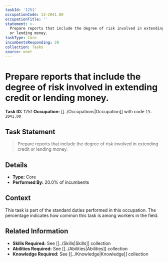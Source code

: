```yaml
---
taskId: '1251'
occupationCode: 13-2041.00
occupationTitle: ''
statement: >-
  Prepare reports that include the degree of risk involved in extending credit
  or lending money.
taskType: Core
incumbentsResponding: 20
collection: Tasks
source: onet
---
```

# Prepare reports that include the degree of risk involved in extending credit or lending money.

**Task ID:** 1251
**Occupation:** [[../Occupations|Occupation]] with code `13-2041.00`

## Task Statement

> Prepare reports that include the degree of risk involved in extending credit or lending money.

## Details

- **Type:** Core
- **Performed By:** 20.0% of incumbents

## Context

This task is part of the standard duties performed in this occupation. The percentage indicates how common this task is among workers in the field.

## Related Information

- **Skills Required:** See [[../Skills|Skills]] collection
- **Abilities Required:** See [[../Abilities|Abilities]] collection
- **Knowledge Required:** See [[../Knowledge|Knowledge]] collection
